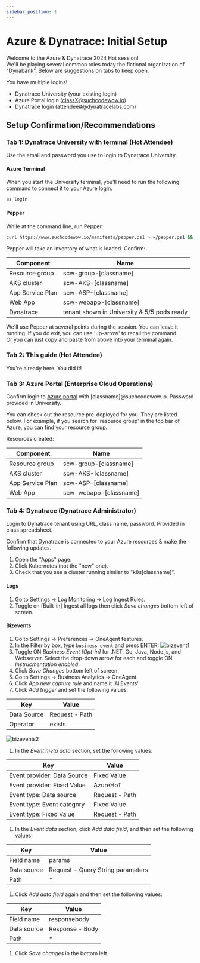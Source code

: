 ```yaml
---
sidebar_position: 1
---
```


# Azure & Dynatrace: Initial Setup

Welcome to the Azure & Dynatrace 2024 Hot session!  
We'll be playing several common roles today the fictional organization of "Dynabank". Below are suggestions on tabs to keep open.

You have multiple logins!

- Dynatrace University (your existing login)
- Azure Portal login (classX@suchcodewow.io)
- Dynatrace login (attendee#@dynatracelabs.com)

## Setup Confirmation/Recommendations

### Tab 1: Dynatrace University with terminal (Hot Attendee)

Use the email and password you use to login to Dynatrace University.

#### Azure Terminal

When you start the University terminal, you'll need to run the following command to connect it to your Azure login.

```bash
az login
```

#### Pepper

While at the command line, run Pepper:

```bash
curl https://www.suchcodewow.io/manifests/pepper.ps1 > ~/pepper.ps1 && pwsh ~/pepper.ps1 -c
```

Pepper will take an inventory of what is loaded. Confirm:

| Component        | Name                                        |
| ---------------- | ------------------------------------------- |
| Resource group   | scw-group-[classname]                       |
| AKS cluster      | scw-AKS-[classname]                         |
| App Service Plan | scw-ASP-[classname]                         |
| Web App          | scw-webapp-[classname]                      |
| Dynatrace        | tenant shown in University & 5/5 pods ready |

We'll use Pepper at several points during the session. You can leave it running. If you do exit, you can use 'up-arrow' to recall the command.  
Or you can just copy and paste from above into your terminal again.

### Tab 2: This guide (Hot Attendee)

You're already here. You did it!

### Tab 3: Azure Portal (Enterprise Cloud Operations)

Confirm login to [Azure portal](https://portal.azure.com) with [classname]@suchcodewow.io. Password provided in University.

You can check out the resource pre-deployed for you. They are listed below. For example, if you search for 'resource group' in the top bar of Azure, you can find your resource group.

Resources created:

| Component        | Name                   |
| ---------------- | ---------------------- |
| Resource group   | scw-group-[classname]  |
| AKS cluster      | scw-AKS-[classname]    |
| App Service Plan | scw-ASP-[classname]    |
| Web App          | scw-webapp-[classname] |

### Tab 4: Dynatrace (Dynatrace Administrator)

Login to Dynatrace tenant using URL, class name, password. Provided in class spreadsheet.

Confirm that Dynatrace is connected to your Azure resources & make the following updates.

1. Open the "Apps" page.
1. Click Kubernetes (not the "new" one).
1. Check that you see a cluster running similar to "k8s[classname]".

#### Logs

1. Go to Settings -> Log Monitoring -> Log Ingest Rules.
1. Toggle on [Built-in] Ingest all logs then click _Save changes_ bottom left of screen.

#### Bizevents

1. Go to Settings -> Preferences -> OneAgent features.
1. In the Filter by box, type `business event` and press ENTER: ![bizevent1](/img/bizevent1.png)
1. Toggle ON _Business Event [Opt-in]_ for .NET, Go, Java, Node.js, and Webserver. Select the drop-down arrow for each and toggle ON _Instrucmentation enabled_.
1. Click _Save Changes_ bottom left of screen.
1. Go to Settings -> Business Analytics -> OneAgent.
1. Click _App new capture rule_ and name it 'AllEvents'.
1. Click _Add trigger_ and set the following values:

| Key         | Value          |
| ----------- | -------------- |
| Data Source | Request - Path |
| Operator    | exists         |

![bizevents2](/img/bizevents2.png)

1. In the _Event meta data_ section, set the following values:

| Key                         | Value          |
| --------------------------- | -------------- |
| Event provider: Data Source | Fixed Value    |
| Event provider: Fixed Value | AzureHoT       |
| Event type: Data source     | Request - Path |
| Event type: Event category  | Fixed Value    |
| Event type: Fixed Value     | Request - Path |

1. In the _Event data_ section, click _Add data field_, and then set the following values:

| Key         | Value                             |
| ----------- | --------------------------------- |
| Field name  | params                            |
| Data source | Request - Query String parameters |
| Path        | \*                                |

1. Click _Add data field_ again and then set the following values:

| Key         | Value           |
| ----------- | --------------- |
| Field name  | responsebody    |
| Data source | Response - Body |
| Path        | \*              |

1. Click _Save changes_ in the bottom left.
